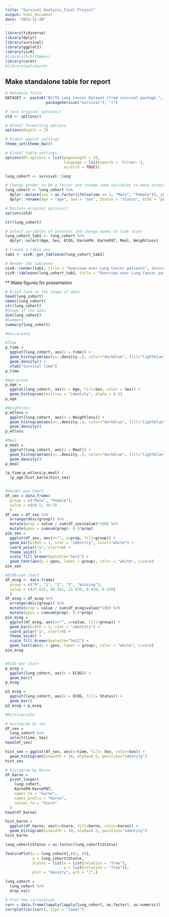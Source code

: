 ```yaml
---
title: "Survival Analysis_Final Project"
output: html_document
date: "2022-11-20"
---
```


```r
library(tidyverse)
library(dplyr)
library(survival)
library(ggplot2)
library(visR)
#library(hrbrthemes)
library(caret)
#library(patchwork)
```

## Make standalone table for report
```r
# Metadata Title
DATASET <- paste0("NCCTG Lung Cancer Dataset (from survival package ", 
                  packageVersion("survival"), ")")

# Save original options()
old <- options()  

# Global formatting options
options(digits = 3)

# Global ggplot settings
theme_set(theme_bw())

# Global table settings 
options(DT.options = list(pageLength = 10, 
                          language = list(search = 'Filter:'), 
                          scrollX = TRUE))

lung_cohort <- survival::lung

# Change gender to be a factor and rename some variables to make output look nicer
lung_cohort <- lung_cohort %>%  
  dplyr::mutate(sex = as.factor(ifelse(sex == 1, "Male", "Female")), ph.ecog = factor(ph.ecog), status = as.factor(status))  %>%  
  dplyr::rename(Age = "age", Sex = "sex", Status = "status", ECOG = "ph.ecog", KarnoPH = "ph.karno", KarnoPAT = "pat.karno", Meal = "meal.cal", Weightloss="wt.loss")

# Restore original options()
options(old)
```


```r
str(lung_cohort)

# Select variables of interest and change names to look nicer
lung_cohort_tab1 <- lung_cohort %>%  
  dplyr::select(Age, Sex, ECOG, KarnoPH, KarnoPAT, Meal, Weightloss) 

# Create a table one
tab1 <- visR::get_tableone(lung_cohort_tab1)

# Render the tableone
visR::render(tab1, title = "Overview over Lung Cancer patients", datasource = DATASET)
visR::tableone(lung_cohort_tab1, title = "Overview over Lung Cancer patients", datasource = DATASET)

```

** Make figures for presentation
```r
# brief look at the shape of data
head(lung_cohort)
names(lung_cohort)
str(lung_cohort)
#Shape of the data
dim(lung_cohort)
#Summary
summary(lung_cohort)

```

```r
#Univariate

#Time
p_time = 
  ggplot(lung_cohort, aes(x = time)) + 
  geom_histogram(aes(y=..density..), color="darkblue", fill="lightblue") +
  geom_density() +
  xlab("survival time")
p_time

#Age-group
p_age = 
  ggplot(lung_cohort, aes(x = Age, fill=Sex, color = Sex)) + 
  geom_histogram(position = "identity", alpha = 0.5)
p_age

#Weightloss
p_wtloss =
  ggplot(lung_cohort, aes(x = Weightloss)) + 
  geom_histogram(aes(y=..density..), color="darkblue", fill="lightblue") +
  geom_density() 
p_wtloss

#Meal
p_meal =
  ggplot(lung_cohort, aes(x = Meal)) + 
  geom_histogram(aes(y=..density..), color="darkblue", fill="lightblue") +
  geom_density() 
p_meal

(p_time|p_wtloss|p_meal) / 
  (p_age|hist_karno|hist_sex) 


#Gender-pie chart
df_sex = data.frame(
  group = c("Male", "Female"),
  value = c(60.5, 39.5)
  )
df_sex = df_sex %>%
  arrange(desc(group)) %>%
  mutate(prop = value / sum(df_sex$value)*100) %>%
  mutate(ypos = cumsum(prop)- 0.5*prop)
pie_sex = 
  ggplot(df_sex, aes(x="", y=prop, fill=group)) + 
  geom_bar(width = 1, stat = "identity", color="white") + 
  coord_polar("y", start=0) +
  theme_void() +
  scale_fill_brewer(palette="Set2") +
  geom_text(aes(y = ypos, label = group), color = "white", size=6)
pie_sex

#ECOG-pie chart
df_ecog <- data.frame(
  group = c("0", "1", "2", "3", "missing"),
  value = c(27.632, 49.561, 21.930, 0.439, 0.439)
  )
df_ecog = df_ecog %>%
  arrange(desc(group)) %>%
  mutate(prop = value / sum(df_ecog$value)*100) %>%
  mutate(ypos = cumsum(prop)- 0.5*prop)
pie_ecog = 
  ggplot(df_ecog, aes(x="", y=value, fill=group)) + 
  geom_bar(width = 1, stat = "identity") + 
  coord_polar("y", start=0) +
  theme_void() +
  scale_fill_brewer(palette="Set2") +
  geom_text(aes(y = ypos, label = group), color = "white", size=6)
pie_ecog


#ECOG-bar chart
p_ecog = 
  ggplot(lung_cohort, aes(x = ECOG)) +
  geom_bar()
p_ecog

p2_ecog = 
  ggplot(lung_cohort, aes(x = ECOG, fill= Status)) +
  geom_bar()
p2_ecog + p_ecog
```

```r
#Multivariate

# histogram by sex
df_sex =
  lung_cohort %>%
  select(time, Sex)
head(df_sex)

hist_sex = ggplot(df_sex, aes(x=time, fill= Sex, color=Sex)) + 
  geom_histogram(binwidth = 10, alpha=0.5, position="identity")
hist_sex

# histogram by Karno
df_karno = 
  pivot_longer(
    lung_cohort,
    KarnoPH:KarnoPAT,
    names_to = "karno",
    names_prefix = "Karno",
    values_to = "Score"
  )
head(df_karno)

hist_karno =
  ggplot(df_karno, aes(x=Score, fill=karno, color=karno)) + 
  geom_histogram(binwidth = 10, alpha=0.5, position="identity")
hist_karno  

lung_cohort$Status = as.factor(lung_cohort$Status)

featurePlot(x = lung_cohort[,c(2, 4)], 
            y = lung_cohort$Status,
            scales = list(x = list(relation = "free"), 
                          y = list(relation = "free")),
            plot = "density", pch = "|",)
```


```r
lung_cohort = 
  lung_cohort %>%
  drop_na()

# Plot the correlation
corr = data.frame(lapply(lapply(lung_cohort, as.factor), as.numeric))
corrplot(cor(corr), type = "lower")

```

